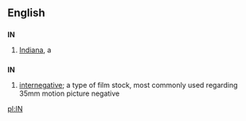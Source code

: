 {{see|in|In|-in|in-|-in-|ín|inn|INN}}

==English==

==={{Abbreviation}}===
'''IN'''

# [[Indiana]], a {{USstate}}

==={{Initialism}}===
'''IN'''

# [[internegative]]; a type of film stock, most commonly used regarding 35mm motion picture negative

[[pl:IN]]